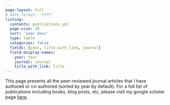 ```yaml
---
page-layout: full
# date-format: 'YYYY'
listing:
  contents: publications.yml
  page-size: 20
  sort: 'year desc'
  type: table
  categories: false
  fields: [year, title_with_link, journal]
  field-display-names:
    year: Year
    journal: Journal
    title_with_link: Title
---
```


This page presents all the peer-reviewed journal articles that I have authored or co-authored (sorted by year by default). For a full list of publications including books, blog posts, etc, please visit my google scholar page [here](https://scholar.google.com/citations?user=PxS7aU0AAAAJ).